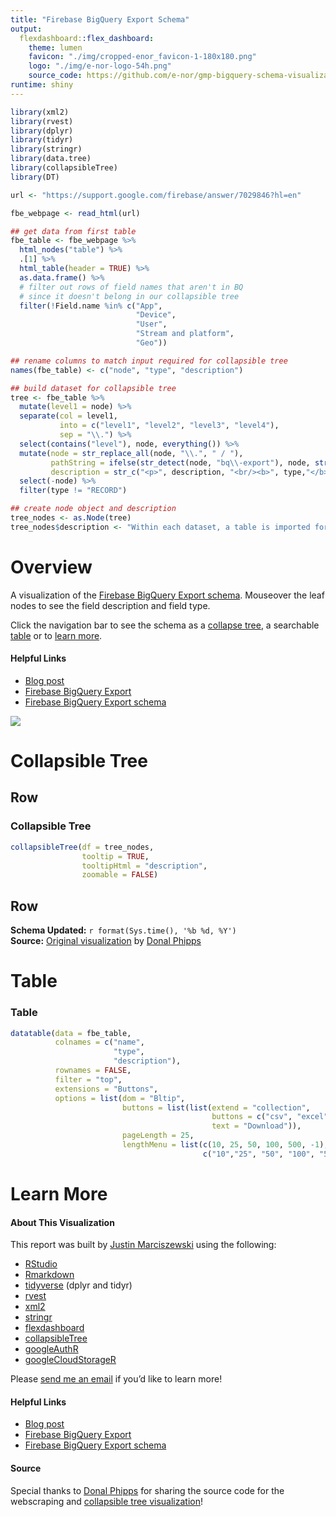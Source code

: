 ```yaml
---
title: "Firebase BigQuery Export Schema"
output: 
  flexdashboard::flex_dashboard:
    theme: lumen
    favicon: "./img/cropped-enor_favicon-1-180x180.png"
    logo: "./img/e-nor-logo-54h.png"
    source_code: https://github.com/e-nor/gmp-bigquery-schema-visualizations/blob/master/firebase.Rmd
runtime: shiny
---
```


```r
library(xml2)
library(rvest)
library(dplyr)
library(tidyr)
library(stringr)
library(data.tree)
library(collapsibleTree)
library(DT)

url <- "https://support.google.com/firebase/answer/7029846?hl=en"

fbe_webpage <- read_html(url)

## get data from first table 
fbe_table <- fbe_webpage %>% 
  html_nodes("table") %>% 
  .[1] %>% 
  html_table(header = TRUE) %>% 
  as.data.frame() %>% 
  # filter out rows of field names that aren't in BQ
  # since it doesn't belong in our collapsible tree 
  filter(!Field.name %in% c("App",
                            "Device", 
                            "User", 
                            "Stream and platform", 
                            "Geo"))

## rename columns to match input required for collapsible tree
names(fbe_table) <- c("node", "type", "description")

## build dataset for collapsible tree
tree <- fbe_table %>%
  mutate(level1 = node) %>%
  separate(col = level1,
           into = c("level1", "level2", "level3", "level4"),
           sep = "\\.") %>%
  select(contains("level"), node, everything()) %>%
  mutate(node = str_replace_all(node, "\\.", " / "),
         pathString = ifelse(str_detect(node, "bq\\-export"), node, str_c("app_events_ / ", node)),
         description = str_c("<p>", description, "<br/><b>", type,"</b></p>")) %>%
  select(-node) %>%
  filter(type != "RECORD")

## create node object and description
tree_nodes <- as.Node(tree)
tree_nodes$description <- "Within each dataset, a table is imported for each day of export. These tables have the format (app_events_YYYYMMDD). Additionally, a table is imported for events received throughout the current day.  This table is named (app_events_intraday_YYYYMMDD) and it is populated in real-time as events are collected."
```

Overview {.sidebar}
=====================================

A visualization of the [Firebase BigQuery Export schema](`r url`). Mouseover the leaf nodes to see the field description and field type.

Click the navigation bar to see the schema as a [collapse tree](#section-collapsible-tree), a searchable [table](#section-table) or 
to [learn more](#section-learn-more).

#### Helpful Links

- [Blog post](https://www.e-nor.com/blog/bigquery/using-r-visualize-google-bigquery-export-schemas)
- [Firebase BigQuery Export](https://support.google.com/firebase/topic/7029512?hl=en)
- [Firebase BigQuery Export schema](`r url`) 

![](./img/logo-firebase.png)

Collapsible Tree {data-orientation=rows}
=====================================

Row {data-height=800}
-------------------------------------

### Collapsible Tree {.no-title}

```r
collapsibleTree(df = tree_nodes, 
                tooltip = TRUE,
                tooltipHtml = "description",
                zoomable = FALSE)
```

Row {data-height=100}
-------------------------------------

**Schema Updated:** `r format(Sys.time(), '%b %d, %Y')`  
**Source:** [Original visualization](https://rpubs.com/Phippsy/bq-export) by [Donal Phipps](https://github.com/Phippsy)  

Table 
=====================================

### Table {.no-title}

```r
datatable(data = fbe_table,
          colnames = c("name",
                       "type",
                       "description"),
          rownames = FALSE,
          filter = "top",
          extensions = "Buttons",
          options = list(dom = "Bltip",
                         buttons = list(list(extend = "collection",
                                             buttons = c("csv", "excel", "pdf"),
                                             text = "Download")),
                         pageLength = 25,
                         lengthMenu = list(c(10, 25, 50, 100, 500, -1),
                                           c("10","25", "50", "100", "500", "All"))))
```

Learn More
=====================================

#### About This Visualization

This report was built by [Justin Marciszewski](https://github.com/justinjm) using the following:

- [RStudio](https://www.rstudio.com/)
- [Rmarkdown](http://rmarkdown.rstudio.com/)
- [tidyverse](https://www.tidyverse.org/) (dplyr and tidyr)
- [rvest](https://github.com/hadley/rvest)
- [xml2](https://github.com/r-lib/xml2)
- [stringr](https://github.com/tidyverse/stringr)
- [flexdashboard](http://rmarkdown.rstudio.com/flexdashboard/) 
- [collapsibleTree](https://github.com/AdeelK93/collapsibleTree)
- [googleAuthR](https://github.com/MarkEdmondson1234/googleAuthR)
- [googleCloudStorageR](http://code.markedmondson.me/googleCloudStorageR/)

Please [send me an email](mailto:justin@e-nor.com) if you'd like to learn more!

#### Helpful Links

- [Blog post](https://www.e-nor.com/blog/bigquery/using-r-visualize-google-bigquery-export-schemas)
- [Firebase BigQuery Export](https://support.google.com/firebase/topic/7029512?hl=en)
- [Firebase BigQuery Export schema](`r url`)

#### Source 

Special thanks to [Donal Phipps](https://github.com/Phippsy) for sharing the source code for the webscraping and [collapsible tree visualization](https://rpubs.com/Phippsy/bq-export)!

